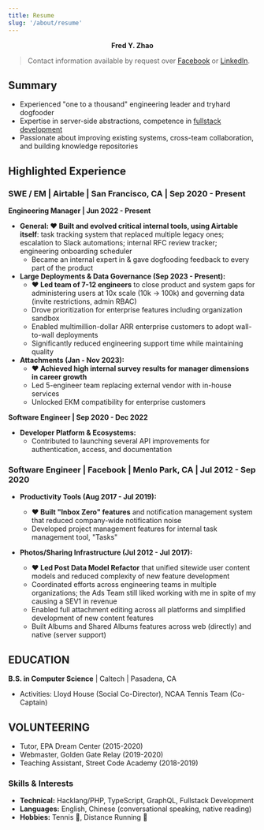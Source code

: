 ```yaml
---
title: Resume
slug: '/about/resume'
---
```


<p align="center">
  <b>Fred Y. Zhao</b>
</p>

> Contact information available by request over [Facebook](https://fb.me/frdzy) or [LinkedIn](https://linkedin.com/in/frdzy).

## Summary

- Experienced "one to a thousand" engineering leader and tryhard dogfooder
- Expertise in server-side abstractions, competence in [fullstack development](/how-i-wish-i-got-introduced-to-js-development-in-2025/)
- Passionate about improving existing systems, cross-team collaboration, and building knowledge repositories

## Highlighted Experience

### SWE / EM | Airtable <Icon company="airtable" /> | San Francisco, CA | Sep 2020 - Present
**Engineering Manager | Jun 2022 - Present**
* **General: ❤️ Built and evolved critical internal tools, using Airtable itself**: task tracking system that replaced multiple legacy ones; escalation to Slack automations; internal RFC review tracker; engineering onboarding scheduler
  * Became an internal expert in & gave dogfooding feedback to every part of the product
* **Large Deployments & Data Governance (Sep 2023 - Present):**
  * **❤️ Led team of 7-12 engineers** to close product and system gaps for administering users at 10x scale (10k → 100k) and governing data (invite restrictions, admin RBAC)
  * Drove prioritization for enterprise features including organization sandbox
  * Enabled multimillion-dollar ARR enterprise customers to adopt wall-to-wall deployments
  * Significantly reduced engineering support time while maintaining quality
* **Attachments (Jan - Nov 2023):**
  * **❤️ Achieved high internal survey results for manager dimensions in career growth**
  * Led 5-engineer team replacing external vendor with in-house services
  * Unlocked EKM compatibility for enterprise customers

**Software Engineer | Sep 2020 - Dec 2022**
* **Developer Platform & Ecosystems:**
  * Contributed to launching several API improvements for authentication, access, and documentation

### Software Engineer | Facebook <Icon company="facebook" /> | Menlo Park, CA | Jul 2012 - Sep 2020

* **Productivity Tools (Aug 2017 - Jul 2019):**
  * **❤️ Built "Inbox Zero" features** and notification management system that reduced company-wide notification noise
  * Developed project management features for internal task management tool, "Tasks"

* **Photos/Sharing Infrastructure (Jul 2012 - Jul 2017):**
  * **❤️ Led Post Data Model Refactor** that unified sitewide user content models and reduced complexity of new feature development
  * Coordinated efforts across engineering teams in multiple organizations; the Ads Team still liked working with me in spite of my causing a SEV1 in revenue
  * Enabled full attachment editing across all platforms and simplified development of new content features
  * Built Albums and Shared Albums features across web (directly) and native (server support)


## EDUCATION

**B.S. in Computer Science** | Caltech | Pasadena, CA
* Activities: Lloyd House (Social Co-Director), NCAA Tennis Team (Co-Captain)

## VOLUNTEERING

* Tutor, EPA Dream Center (2015-2020)
* Webmaster, Golden Gate Relay (2019-2020)
* Teaching Assistant, Street Code Academy (2018-2019)

### Skills & Interests

* **Technical:** Hacklang/PHP, TypeScript, GraphQL, Fullstack Development
* **Languages:** English, Chinese (conversational speaking, native reading)
* **Hobbies:** Tennis 🎾, Distance Running 🏃
